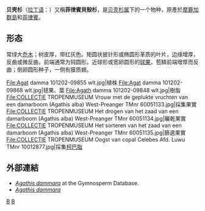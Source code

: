 {{Speciesbox 
| taxon =  Agathis dammara
| image =Agathis_dammara_-_Köhler–s_Medizinal-Pflanzen-155.jpg
| image_caption      =《[[科勒藥用植物|科勒藥用植物]]》(1897), <br>''Dammara alba''
| status = VU
| status_system = iucn3.1
| authority = ([[艾尔默·伯克·兰伯特|Lamb.]]) [[路易斯·克劳德·理查德|Rich.]]
}}

'''贝壳杉'''（[[拉丁语|拉丁语]]：'''''{{lang|la|Agathis dammara}}'''''）又稱'''菲律賓貝殼杉'''，是[[贝壳杉属|贝壳杉属]]下的一个物种，原產於[[摩鹿加群島|摩鹿加群島]]和[[菲律賓|菲律賓]]。

==形态==
常绿大[[乔木|乔木]]；树皮厚，带红灰色。矩圆状披针形或椭圆形革质的叶片，边缘增厚，反曲或微反曲，前端通常为钝圆形。近球形或宽卵圆形的[[球果|球果]]，苞鳞前端增厚而反曲；倒卵圆形种子，一侧有膜质翅。

<gallery>
File:Agat damma 101202-09855 wlt.jpg|植株
File:Agat damma 101202-09868 wlt.jpg|毬果、葉
File:Agath damma 101202-09848 wlt.jpg|樹脂
File:COLLECTIE TROPENMUSEUM Vrouw met de geplukte vruchten van een damarboom (Agathis alba) West-Preanger TMnr 60051133.jpg|採集果實
File:COLLECTIE TROPENMUSEUM Het drogen van het zaad van een damarboom (Agathis alba) West-Preanger TMnr 60051134.jpg|曬乾果實
File:COLLECTIE TROPENMUSEUM Het sorteren van het zaad van een damarboom (Agathis alba) West-Preanger TMnr 60051135.jpg|篩選果實
File:COLLECTIE TROPENMUSEUM Oogst van copal Celebes Afd. Luwu TMnr 10012877.jpg|採集[[柯巴脂|柯巴脂]]
</gallery>

==外部連結==
*[https://web.archive.org/web/20070714055906/http://www.conifers.org/ar/ag/dammara.html ''Agathis dammara''] at the Gymnosperm Database. {{en}}
*[https://web.archive.org/web/20090508232941/http://www.ars-grin.gov/cgi-bin/npgs/html/taxon.pl?102568  ''Agathis dammara''] {{en}}

{{Wikispecies|Agathis dammara}}
{{Taxonbar|from=Q607535}}

[[Category:贝壳杉属|B]]
[[Category:菲律賓植物|B]]